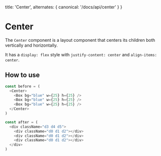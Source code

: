   title: 'Center',
  alternates: {
    canonical: '/docs/api/center'
  }
}

# Center

The `Center` component is a layout component that centers its children both vertically and horizontally.

It has a `display: flex` style with `justify-content: center` and `align-items: center`.

## How to use

````typescript
const before = (
  <Center>
    <Box bg="blue" w={25} h={25} />
    <Box bg="blue" w={25} h={25} />
    <Box bg="blue" w={25} h={25} />
  </Center>
)

const after = (
  <div className="d3 d4 d5">
    <div className="d0 d1 d2"></div>
    <div className="d0 d1 d2"></div>
    <div className="d0 d1 d2"></div>
  </div>
)
````
